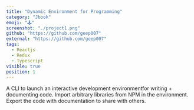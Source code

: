 ```yaml
---
title: "Dynamic Environment for Programming"
category: "Jbook"
emoji: "🕹️"
screenshot: "./project1.png"
github: "https://github.com/geep007"
external: "https://github.com/geep007"
tags:
  - Reactjs
  - Redux
  - Typescript
visible: true
position: 1
---
```


A CLI to launch an interactive development environmentfor writing + documenting code.
Import arbitrary libraries from NPM in the environment.
Export the code with documentation to share with others.
